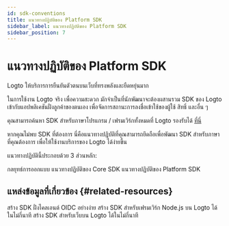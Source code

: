```yaml
---
id: sdk-conventions
title: แนวทางปฏิบัติของ Platform SDK
sidebar_label: แนวทางปฏิบัติของ Platform SDK
sidebar_position: 7
---
```


# แนวทางปฏิบัติของ Platform SDK

Logto ให้บริการการยืนยันตัวตนบนเว็บที่ทรงพลังและยืดหยุ่นมาก

ในการใช้งาน Logto จริง เพื่อความสะดวก มักจำเป็นที่นักพัฒนาจะต้องผสานรวม SDK ของ Logto เข้ากับแอปพลิเคชันฝั่งลูกค้าของตนเอง เพื่อจัดการสถานะการลงชื่อเข้าใช้ของผู้ใช้ สิทธิ์ และอื่น ๆ

คุณสามารถค้นหา SDK สำหรับภาษาโปรแกรม / เฟรมเวิร์กทั้งหมดที่ Logto รองรับได้ [ที่นี่](/quick-starts)

หากคุณไม่พบ SDK ที่ต้องการ นี่คือแนวทางปฏิบัติที่คุณสามารถยึดถือเพื่อพัฒนา SDK สำหรับภาษาที่คุณต้องการ เพื่อให้ใช้งานบริการของ Logto ได้ง่ายขึ้น

แนวทางปฏิบัตินี้ประกอบด้วย 3 ส่วนหลัก:

<Url href="/developers/sdk-conventions/design-strategy">กลยุทธ์การออกแบบ</Url>
<Url href="/developers/sdk-conventions/core-sdk-convention">แนวทางปฏิบัติของ Core SDK</Url>
<Url href="/developers/sdk-conventions/platform-sdk-convention">แนวทางปฏิบัติของ Platform SDK</Url>

## แหล่งข้อมูลที่เกี่ยวข้อง \{#related-resources}

<Url href="https://blog.logto.io/implement-client-sdk#summary">
  สร้าง SDK ฝั่งไคลเอนต์ OIDC อย่างง่าย
</Url>

<Url href="https://blog.logto.io/crafting-nodejs-sdk">
  สร้าง SDK สำหรับเฟรมเวิร์ก Node.js บน Logto ได้ในไม่กี่นาที
</Url>

<Url href="https://blog.logto.io/crafting-browser-sdk">
  สร้าง SDK สำหรับเว็บบน Logto ได้ในไม่กี่นาที
</Url>
